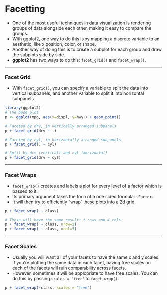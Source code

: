 Facetting
====================
- One of the most useful techniques in data visualization is rendering groups of data alongside each other, making it easy to compare the groups. 
- With ggplot2, one way to do this is by mapping a discrete variable to an aesthetic, like x position, color, or shape.
- Another way of doing this is to create a subplot for each group and draw the subplots
side by side.
- **ggplot2** has two ways to do this: `facet_grid()` and `facet_wrap()`.

<hr>
### Facet Grid 
- With `facet_grid()`, you can specify a variable to split the data into vertical subpanels,
and another variable to split it into horizontal subpanels


```{r}
library(ggplot2)
# The base plot
p <- ggplot(mpg, aes(x=displ, y=hwy)) + geom_point()

# Faceted by drv, in vertically arranged subpanels
p + facet_grid(drv ~ .)

# Faceted by cyl, in horizontally arranged subpanels
p + facet_grid(. ~ cyl)

# Split by drv (vertical) and cyl (horizontal)
p + facet_grid(drv ~ cyl)

```
<hr>
### Facet Wraps
- `facet_wrap()` creates and labels a plot for every level of a factor which is passed to it. 
- Its primary argument takes the form of a one sided formula: `~Factor`. 
- It will then try to efficiently "wrap" these plots into a 2d grid.
```{r}
p + facet_wrap( ~ class)
```


```{r}
# These will have the same result: 2 rows and 4 cols
p + facet_wrap( ~ class, nrow=2)
p + facet_wrap( ~ class, ncol=5)
```

<hr>
### Facet Scales

- Usually you will want all of your facets to have the same x and y scales. If you're plotting the same data in each facet, having free scales on each of the facets will ruin comparability across facets. 
- However, sometimes it will be appropriate to have free scales. You can do this by passing `scales = "free"` to `facet_wrap()`.

```{r}
p + facet_wrap(~class, scales = "free")
```  


